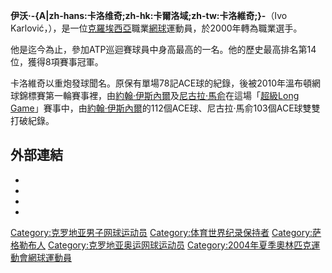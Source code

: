 {{noteTA
|T=zh-hans:卡洛维奇;zh-hant:卡洛維奇;zh-hk:卡爾洛域;zh-tw:伊沃·卡洛維奇;zh-mo:卡爾洛域;
|G1=Tennis
}}
{{Infobox 网球
|playername =Ivo Karlović<br>伊沃·卡洛維奇
|image=Karlovic WM18 (5) (30063301198).jpg
|国籍= {{CRO}}
|生日={{Birth date and age|1979|2|28}}
|出生地= {{YUG}}[[萨格勒布|萨格勒布]]
|居住地= {{CRO}}[[萨格勒布|萨格勒布]]
|身高=211cm
|体重=104kg
|持拍手=右手握拍（单手反拍）
|反拍=
|转职业年=2000年
|球拍=
|球衣=
|球鞋=
|单打最高排名=14（2008年8月18日）
|双打最高排名=44（2006年8月10日）
|现单打排名=332（2022年2月21日）
|现双打排名=
|单打冠军头衔=8
|双打冠军头衔=2
|职业战绩=371勝346負
|奖金= $10,160,232[[美元|美元]]
|澳网最好成绩=第四輪（2010）
|法网最好成绩=第三輪（2014、2016）
|温网最好成绩=八強（2009）
|美网最好成绩=第四輪（2016）
|大满贯个数=
|奥运会最好成绩=
}}
'''伊沃·-{A|zh-hans:卡洛维奇;zh-hk:卡爾洛域;zh-tw:卡洛維奇;}-'''（Ivo Karlović，{{bd|1979年|2月28日}}），是一位[[克羅埃西亞|克羅埃西亞]]職業[[網球|網球]]運動員，於2000年轉為職業選手。

他是迄今為止，參加ATP巡迴賽球員中身高最高的一名。他的歷史最高排名第14位，獲得8項賽事冠軍。

卡洛維奇以重炮發球聞名。原保有單場78記ACE球的紀錄，後被2010年溫布頓網球錦標賽第一輪賽事裡，由[[約翰·伊斯內爾|約翰·伊斯內爾]]及[[尼古拉·馬俞|尼古拉·馬俞]]在這場「[[2010年溫布頓網球錦標賽伊斯內爾對馬胡特的第一輪賽事|超級Long Game]]」賽事中，由[[約翰·伊斯內爾|約翰·伊斯內爾]]的112個ACE球、尼古拉·馬俞103個ACE球雙雙打破紀錄。

==外部連結==
* {{Official|http://www.ivo-karlovic.com/}}
* {{ATP|id=K336}}
* {{ITF Profile|id=10012584}}
* {{DavisCupplayerlink|id=10012584}}

{{DEFAULTSORT:Karlović, Ivo}}

[[Category:克罗地亚男子网球运动员|Category:克罗地亚男子网球运动员]]
[[Category:体育世界纪录保持者|Category:体育世界纪录保持者]]
[[Category:萨格勒布人|Category:萨格勒布人]]
[[Category:克罗地亚奥运网球运动员|Category:克罗地亚奥运网球运动员]]
[[Category:2004年夏季奧林匹克運動會網球運動員|Category:2004年夏季奧林匹克運動會網球運動員]]